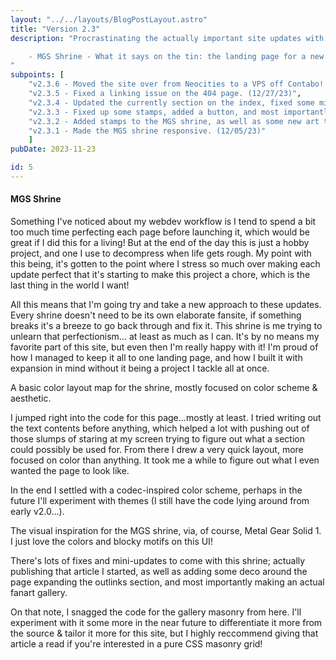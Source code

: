 ```yaml
---
layout: "../../layouts/BlogPostLayout.astro"
title: "Version 2.3"
description: "Procrastinating the actually important site updates with a mini update and a new shrine!

    - MGS Shrine - What it says on the tin: the landing page for a new Metal Gear shrine to tide over my brainrot.
"
subpoints: [
    "v2.3.6 - Moved the site over from Neocities to a VPS off Contabo! (01/11/24)",
    "v2.3.5 - Fixed a linking issue on the 404 page. (12/27/23)",
    "v2.3.4 - Updated the currently section on the index, fixed some misinfo on the MGS codecs article, and added some new drawings to the MGS shrine homepage! (12/19/23)",
    "v2.3.3 - Fixed up some stamps, added a button, and most importantly posted my first article on codecs to the MGS shrine. (12/07/23)",
    "v2.3.2 - Added stamps to the MGS shrine, as well as some new art to the shrine's gallery! (12/06/23)",
    "v2.3.1 - Made the MGS shrine responsive. (12/05/23)"
    ]
pubDate: 2023-11-23

id: 5
---
```


#### MGS Shrine

Something I've noticed about my webdev workflow is I tend to spend a bit too much time perfecting each page before launching it, which would be great if I did this for a living! But at the end of the day this is just a hobby project, and one I use to decompress when life gets rough. My point with this being, it's gotten to the point where I stress so much over making each update perfect that it's starting to make this project a chore, which is the last thing in the world I want!

All this means that I'm going try and take a new approach to these updates. Every shrine doesn't need to be its own elaborate fansite, if something breaks it's a breeze to go back through and fix it. This shrine is me trying to unlearn that perfectionism... at least as much as I can. It's by no means my favorite part of this site, but even then I'm really happy with it! I'm proud of how I managed to keep it all to one landing page, and how I built it with expansion in mind without it being a project I tackle all at once.

<ImageCardFloat placement="start" imgSrc="../../images/blog/2x3-sketches.png" imgAlt="A very rough and unfinished color map for the MGS shrine.">
A basic color layout map for the shrine, mostly focused on color scheme & aesthetic.
</ImageCardFloat>

I jumped right into the code for this page...mostly at least. I tried writing out the text contents before anything, which helped a lot with pushing out of those slumps of staring at my screen trying to figure out what a section could possibly be used for. From there I drew a very quick layout, more focused on color than anything. It took me a while to figure out what I even wanted the page to look like.

In the end I settled with a codec-inspired color scheme, perhaps in the future I'll experiment with themes (I still have the code lying around from early v2.0...).

<ImageCardFloat placement="end" imgSrc="../../images/blog/2x3-codec.jpg" imgAlt="A screenshot of the MGS1 codec UI.">
The visual inspiration for the MGS shrine, via, of course, Metal Gear Solid 1. I just love the colors and blocky motifs on this UI!
</ImageCardFloat>

There's lots of fixes and mini-updates to come with this shrine; actually publishing that article I started, as well as adding some deco around the page expanding the outlinks section, and most importantly making an actual fanart gallery.

On that note, I snagged the code for the gallery masonry from here. I'll experiment with it some more in the near future to differentiate it more from the source & tailor it more for this site, but I highly reccommend giving that article a read if you're interested in a pure CSS masonry grid!